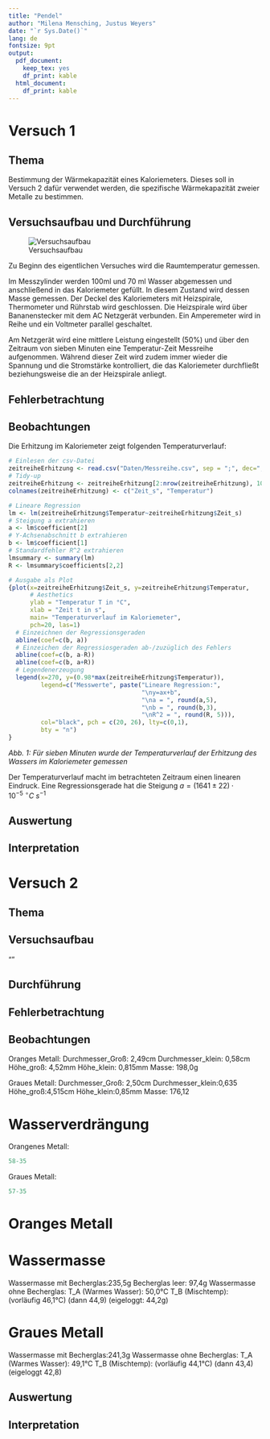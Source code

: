 ```yaml
---
title: "Pendel"
author: "Milena Mensching, Justus Weyers"
date: "`r Sys.Date()`"
lang: de
fontsize: 9pt
output:
  pdf_document: 
    keep_tex: yes
    df_print: kable
  html_document:
    df_print: kable
---
```


# Versuch 1

## Thema

Bestimmung der Wärmekapazität eines Kaloriemeters. 
Dieses soll in Versuch 2 dafür verwendet werden, die spezifische Wärmekapazität zweier Metalle zu bestimmen.

## Versuchsaufbau und Durchführung

![Versuchsaufbau]("Bilder/Versuchsaufbau.png")

Zu Beginn des eigentlichen Versuches wird die Raumtemperatur gemessen.

Im Messzylinder werden 100ml und 70 ml Wasser abgemessen und anschließend in das Kaloriemeter gefüllt.
In diesem Zustand wird dessen Masse gemessen.
Der Deckel des Kaloriemeters mit Heizspirale, Thermometer und Rührstab wird geschlossen. 
Die Heizspirale wird über Bananenstecker mit dem AC Netzgerät verbunden. 
Ein Amperemeter wird in Reihe und ein Voltmeter parallel geschaltet.

Am Netzgerät wird eine mittlere Leistung eingestellt (50%) und über den Zeitraum von sieben Minuten eine Temperatur-Zeit Messreihe aufgenommen. 
Während dieser Zeit wird zudem immer wieder die Spannung und die Stromstärke kontrolliert, die das Kaloriemeter durchfließt beziehungsweise die an der Heizspirale anliegt.

## Fehlerbetrachtung

## Beobachtungen
Die Erhitzung im Kaloriemeter zeigt folgenden Temperaturverlauf:
```r
# Einlesen der csv-Datei
zeitreiheErhitzung <- read.csv("Daten/Messreihe.csv", sep = ";", dec=",")
# Tidy-up
zeitreiheErhitzung <- zeitreiheErhitzung[2:nrow(zeitreiheErhitzung), 10:11]
colnames(zeitreiheErhitzung) <- c("Zeit_s", "Temperatur")

# Lineare Regression
lm <- lm(zeitreiheErhitzung$Temperatur~zeitreiheErhitzung$Zeit_s)
# Steigung a extrahieren
a <- lm$coefficient[2]
# Y-Achsenabschnitt b extrahieren
b <- lm$coefficient[1]
# Standardfehler R^2 extrahieren
lmsummary <- summary(lm)
R <- lmsummary$coefficients[2,2]

# Ausgabe als Plot
{plot(x=zeitreiheErhitzung$Zeit_s, y=zeitreiheErhitzung$Temperatur,
      # Aesthetics
      ylab = "Temperatur T in °C",
      xlab = "Zeit t in s",
      main= "Temperaturverlauf im Kaloriemeter",
      pch=20, las=1)
  # Einzeichnen der Regressionsgeraden
  abline(coef=c(b, a))
  # Einzeichen der Regressiosgeraden ab-/zuzüglich des Fehlers
  abline(coef=c(b, a-R))
  abline(coef=c(b, a+R))
  # Legendenerzeugung
  legend(x=270, y=(0.98*max(zeitreiheErhitzung$Temperatur)), 
         legend=c("Messwerte", paste("Lineare Regression:",
                                     "\ny=ax+b",
                                     "\na = ", round(a,5), 
                                     "\nb = ", round(b,3),
                                     "\nR^2 = ", round(R, 5))),
         col="black", pch = c(20, 26), lty=c(0,1),
         bty = "n")
}
```
*Abb. 1: Für sieben Minuten wurde der Temperaturverlauf der Erhitzung des Wassers im Kaloriemeter gemessen*

Der Temperaturverlauf macht im betrachteten Zeitraum einen linearen Eindruck.
Eine Regressionsgerade hat die Steigung $a=(1641\pm 22)\cdot 10^{-5}\ ^{\circ} C\ s^{-1}$

## Auswertung

## Interpretation


# Versuch 2

## Thema

## Versuchsaufbau
""

## Durchführung

## Fehlerbetrachtung

## Beobachtungen

Oranges Metall:
Durchmesser_Groß: 2,49cm
Durchmesser_klein: 0,58cm
Höhe_groß: 4,52mm
Höhe_klein: 0,815mm
Masse: 198,0g

Graues Metall:
Durchmesser_Groß: 2,50cm
Durchmesser_klein:0,635
Höhe_groß:4,515cm
Höhe_klein:0,85mm
Masse: 176,12

# Wasserverdrängung
Orangenes Metall:
```r
58-35
```
Graues Metall:
```r
57-35
```
# Oranges Metall
# Wassermasse
Wassermasse mit Becherglas:235,5g
Becherglas leer: 97,4g
Wassermasse ohne Becherglas:
T_A (Warmes Wasser):  50,0°C
T_B (Mischtemp): (vorläufig 46,1°C) (dann 44,9) (eigeloggt: 44,2g)

# Graues Metall
Wassermasse mit Becherglas:241,3g
Wassermasse ohne Becherglas:
T_A (Warmes Wasser):  49,1°C
T_B (Mischtemp): (vorläufig 44,1°C) (dann 43,4) (eigeloggt 42,8)

## Auswertung

## Interpretation